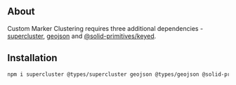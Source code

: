 <MDXHeader title="Custom Marker Clustering" description="Marker clustering for many markers using `supercluster`" />

<ComponentPreview name="custom-marker-clustering" />

## About

Custom Marker Clustering requires three additional dependencies - [supercluster](https://www.npmjs.com/package/supercluster), [geojson](https://www.npmjs.com/package/geojson) and [@solid-primitives/keyed](https://www.npmjs.com/package/@solid-primitives/keyed).

## Installation

```bash
npm i supercluster @types/supercluster geojson @types/geojson @solid-primitives/keyed
```
